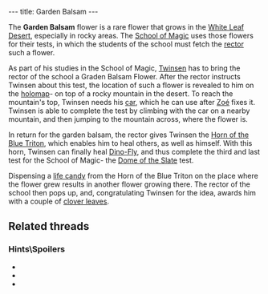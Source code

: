 ---
title: Garden Balsam
---

{{Infobox Item
 |image=Flower.gif
 |type=quest
 |critical=yes
 |magical=no
 |unique=yes
 |lba1=
 |lba2=yes
 |upgrades=no
 |rowposition=4
 |columnposition=3
 |effect=none
 |effectamount=
 |purpose=
 |combattype=none
 |powerlevel=none
 |rate=none
 |range=none
 |damage=none
}}

The '''Garden Balsam''' flower is a rare flower that grows in the [[White Leaf Desert]], especially in rocky areas. The [[School of Magic]] uses those flowers for their tests, in which the students of the school must fetch the [[Rector of the School of Magic|rector]] such a flower.

As part of his studies in the School of Magic, [[Twinsen]] has to bring the rector of the school a Graden Balsam Flower. After the rector instructs Twinsen about this test, the location of such a flower is revealed to him on the [[holomap]]- on top of a rocky mountain in the desert. To reach the mountain's top, Twinsen needs his [[Twinsen's car|car]], which he can use after [[Zoé]] fixes it. Twinsen is able to complete the test by climbing with the car on a nearby mountain, and then jumping to the mountain across, where the flower is.

In return for the garden balsam, the rector gives Twinsen the [[Horn of the Blue Triton]], which enables him to heal others, as well as himself. With this horn, Twinsen can finally heal [[Dino-Fly]], and thus complete the third and last test for the School of Magic- the [[Dome of the Slate]] test.

Dispensing a [[life candy]] from the Horn of the Blue Triton on the place where the flower grew results in another flower growing there. The rector of the school then pops up, and, congratulating Twinsen for the idea, awards him with a couple of [[clover leaf|clover leaves]].

==Related threads==
===Hints\Spoilers===
* {{thread|id=8993|title=Secend Test !}}
* {{thread|id=8892|title=How do I get the balsam plant?}}
* {{thread|id=7181|title=ı imagined they are easy but ı can't}}